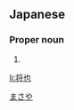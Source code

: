 ==Japanese==
{{ja-kanjitab|将|也}}

===Proper noun===
{{ja-pos|proper|まさや}}

# {{given name|male|lang=ja}}

[[Category:Japanese male given names|まさや]]

[[li:将也]]